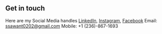 ## Get in touch

Here are my Social Media handles [LinkedIn](https://www.linkedin.com/in/siddhesh-sawant-8b0831194/), [Instagram](https://www.instagram.com/ssawant0202/), [Facebook](https://www.facebook.com/sid.for.life/)
Email: ssawant0202@gmail.com
Mobile: +1 (236)-867-1693
